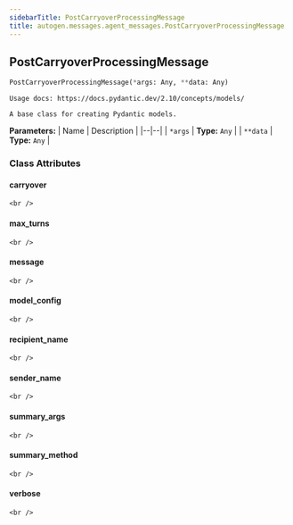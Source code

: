 ```yaml
---
sidebarTitle: PostCarryoverProcessingMessage
title: autogen.messages.agent_messages.PostCarryoverProcessingMessage
---
```

<h2 id="autogen.messages.agent_messages.PostCarryoverProcessingMessage" class="doc doc-heading">
    <code class="doc-symbol doc-symbol-heading doc-symbol-class"></code>
    <span class="doc doc-object-name doc-class-name">PostCarryoverProcessingMessage</span>
    <a href="#autogen.messages.agent_messages.PostCarryoverProcessingMessage" class="headerlink" title="Permanent link"></a>
</h2>

```python
PostCarryoverProcessingMessage(*args: Any, **data: Any)
```

    Usage docs: https://docs.pydantic.dev/2.10/concepts/models/
    
    A base class for creating Pydantic models.

<b>Parameters:</b>
| Name | Description |
|--|--|
| `*args` | **Type:** `Any` |
| `**data` | **Type:** `Any` |

### Class Attributes

<code class="doc-symbol doc-symbol-heading doc-symbol-attribute"></code>
#### carryover
<a href="#autogen.messages.agent_messages.PostCarryoverProcessingMessage.carryover" class="headerlink" title="Permanent link"></a>

    <br />

<code class="doc-symbol doc-symbol-heading doc-symbol-attribute"></code>
#### max_turns
<a href="#autogen.messages.agent_messages.PostCarryoverProcessingMessage.max_turns" class="headerlink" title="Permanent link"></a>

    <br />

<code class="doc-symbol doc-symbol-heading doc-symbol-attribute"></code>
#### message
<a href="#autogen.messages.agent_messages.PostCarryoverProcessingMessage.message" class="headerlink" title="Permanent link"></a>

    <br />

<code class="doc-symbol doc-symbol-heading doc-symbol-attribute"></code>
#### model_config
<a href="#autogen.messages.agent_messages.PostCarryoverProcessingMessage.model_config" class="headerlink" title="Permanent link"></a>

    <br />

<code class="doc-symbol doc-symbol-heading doc-symbol-attribute"></code>
#### recipient_name
<a href="#autogen.messages.agent_messages.PostCarryoverProcessingMessage.recipient_name" class="headerlink" title="Permanent link"></a>

    <br />

<code class="doc-symbol doc-symbol-heading doc-symbol-attribute"></code>
#### sender_name
<a href="#autogen.messages.agent_messages.PostCarryoverProcessingMessage.sender_name" class="headerlink" title="Permanent link"></a>

    <br />

<code class="doc-symbol doc-symbol-heading doc-symbol-attribute"></code>
#### summary_args
<a href="#autogen.messages.agent_messages.PostCarryoverProcessingMessage.summary_args" class="headerlink" title="Permanent link"></a>

    <br />

<code class="doc-symbol doc-symbol-heading doc-symbol-attribute"></code>
#### summary_method
<a href="#autogen.messages.agent_messages.PostCarryoverProcessingMessage.summary_method" class="headerlink" title="Permanent link"></a>

    <br />

<code class="doc-symbol doc-symbol-heading doc-symbol-attribute"></code>
#### verbose
<a href="#autogen.messages.agent_messages.PostCarryoverProcessingMessage.verbose" class="headerlink" title="Permanent link"></a>

    <br />